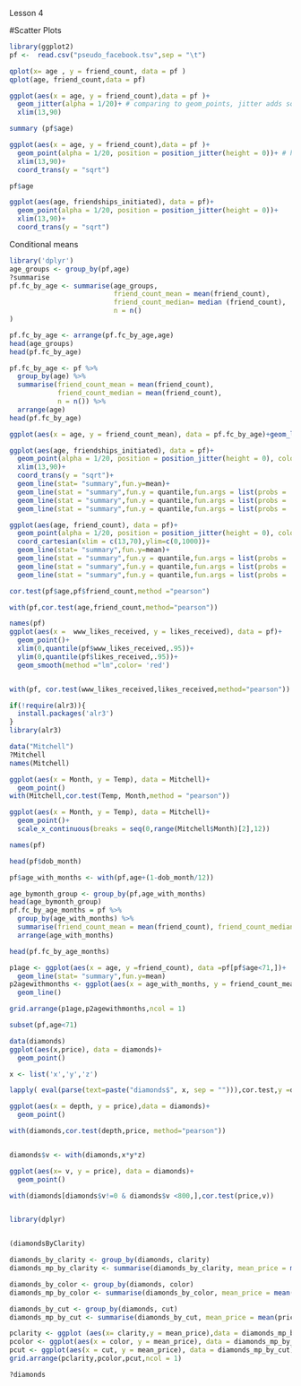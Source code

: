 Lesson 4 

#Scatter Plots
```r
library(ggplot2)
pf <-  read.csv("pseudo_facebook.tsv",sep = "\t")

```

```r
qplot(x= age , y = friend_count, data = pf )
qplot(age, friend_count,data = pf)
```

```r
ggplot(aes(x = age, y = friend_count),data = pf )+
  geom_jitter(alpha = 1/20)+ # comparing to geom_points, jitter adds some noices.
  xlim(13,90)

summary (pf$age)


```
```r
ggplot(aes(x = age, y = friend_count),data = pf )+
  geom_point(alpha = 1/20, position = position_jitter(height = 0))+ # height here is position of points will jitter 0 on the y axis.
  xlim(13,90)+
  coord_trans(y = "sqrt")

```

```r
pf$age

ggplot(aes(age, friendships_initiated), data = pf)+
  geom_point(alpha = 1/20, position = position_jitter(height = 0))+
  xlim(13,90)+
  coord_trans(y = "sqrt")
```
Conditional means

```r
library('dplyr')
age_groups <- group_by(pf,age)
?summarise
pf.fc_by_age <- summarise(age_groups,
                          friend_count_mean = mean(friend_count),
                          friend_count_median= median (friend_count),
                          n = n()
)

pf.fc_by_age <- arrange(pf.fc_by_age,age)
head(age_groups)
head(pf.fc_by_age)
```
```r
pf.fc_by_age <- pf %>% 
  group_by(age) %>% 
  summarise(friend_count_mean = mean(friend_count),
            friend_count_median = mean(friend_count),
            n = n()) %>% 
  arrange(age)
head(pf.fc_by_age)
```

```r
ggplot(aes(x = age, y = friend_count_mean), data = pf.fc_by_age)+geom_line()+geom_line(stat = "summary", fun.y = mean)

ggplot(aes(age, friendships_initiated), data = pf)+
  geom_point(alpha = 1/20, position = position_jitter(height = 0), color = "orange")+
  xlim(13,90)+
  coord_trans(y = "sqrt")+
  geom_line(stat= "summary",fun.y=mean)+
  geom_line(stat = "summary",fun.y = quantile,fun.args = list(probs = .1),linetype= 2, color= "blue")+
  geom_line(stat = "summary",fun.y = quantile,fun.args = list(probs = .9),linetype= 2, color= "blue")+
  geom_line(stat = "summary",fun.y = quantile,fun.args = list(probs = .5),linetype= 1, color= "blue")
```

```r
ggplot(aes(age, friend_count), data = pf)+
  geom_point(alpha = 1/20, position = position_jitter(height = 0), color = "orange")+
  coord_cartesian(xlim = c(13,70),ylim=c(0,1000))+
  geom_line(stat= "summary",fun.y=mean)+
  geom_line(stat = "summary",fun.y = quantile,fun.args = list(probs = .1),linetype= 2, color= "blue")+
  geom_line(stat = "summary",fun.y = quantile,fun.args = list(probs = .9),linetype= 2, color= "blue")+
  geom_line(stat = "summary",fun.y = quantile,fun.args = list(probs = .5),linetype= 1, color= "blue")
```

```r

cor.test(pf$age,pf$friend_count,method ="pearson")

with(pf,cor.test(age,friend_count,method="pearson"))
```


```r
names(pf)
ggplot(aes(x =  www_likes_received, y = likes_received), data = pf)+
  geom_point()+
  xlim(0,quantile(pf$www_likes_received,.95))+
  ylim(0,quantile(pf$likes_received,.95))+
  geom_smooth(method ="lm",color= 'red')


with(pf, cor.test(www_likes_received,likes_received,method="pearson"))
```

```r
if(!require(alr3)){
  install.packages('alr3')
}
library(alr3)

data("Mitchell")
?Mitchell
names(Mitchell)
```
```r
ggplot(aes(x = Month, y = Temp), data = Mitchell)+
  geom_point()
with(Mitchell,cor.test(Temp, Month,method = "pearson"))
```
```r
ggplot(aes(x = Month, y = Temp), data = Mitchell)+
  geom_point()+
  scale_x_continuous(breaks = seq(0,range(Mitchell$Month)[2],12))
```


```r
names(pf)

head(pf$dob_month)

pf$age_with_months <- with(pf,age+(1-dob_month/12))
```
```r

age_bymonth_group <- group_by(pf,age_with_months)
head(age_bymonth_group)
pf.fc_by_age_months = pf %>% 
  group_by(age_with_months) %>% 
  summarise(friend_count_mean = mean(friend_count), friend_count_median = median(friend_count), n = n()) %>% 
  arrange(age_with_months)

head(pf.fc_by_age_months)
```

```r
p1age <- ggplot(aes(x = age, y =friend_count), data =pf[pf$age<71,])+
  geom_line(stat= "summary",fun.y=mean)
p2agewithmonths <- ggplot(aes(x = age_with_months, y = friend_count_mean),data =  subset(pf.fc_by_age_months,age_with_months<71))+
  geom_line()

grid.arrange(p1age,p2agewithmonths,ncol = 1)
```

```r
subset(pf,age<71)
```
```r

data(diamonds)
ggplot(aes(x,price), data = diamonds)+
  geom_point()

x <- list('x','y','z')

lapply( eval(parse(text=paste("diamonds$", x, sep = ""))),cor.test,y =diamonds$price,method = "pearson")

```

```r
ggplot(aes(x = depth, y = price),data = diamonds)+
  geom_point()
```
```r
with(diamonds,cor.test(depth,price, method="pearson"))
```

```r

```

```r
diamonds$v <- with(diamonds,x*y*z)

ggplot(aes(x= v, y = price), data = diamonds)+
  geom_point()
```

```r
with(diamonds[diamonds$v!=0 & diamonds$v <800,],cor.test(price,v))
```

```r



```

```r
library(dplyr)


(diamondsByClarity)
```

```r
diamonds_by_clarity <- group_by(diamonds, clarity)
diamonds_mp_by_clarity <- summarise(diamonds_by_clarity, mean_price = mean(price))

diamonds_by_color <- group_by(diamonds, color)
diamonds_mp_by_color <- summarise(diamonds_by_color, mean_price = mean(price))

diamonds_by_cut <- group_by(diamonds, cut)
diamonds_mp_by_cut <- summarise(diamonds_by_cut, mean_price = mean(price))

pclarity <- ggplot (aes(x= clarity,y = mean_price),data = diamonds_mp_by_clarity)+geom_bar(stat = 'identity')
pcolor <- ggplot(aes(x = color, y = mean_price), data = diamonds_mp_by_color)+geom_bar(stat = 'identity')
pcut <- ggplot(aes(x = cut, y = mean_price), data = diamonds_mp_by_cut)+geom_bar(stat = 'identity')
grid.arrange(pclarity,pcolor,pcut,ncol = 1)

?diamonds
```

